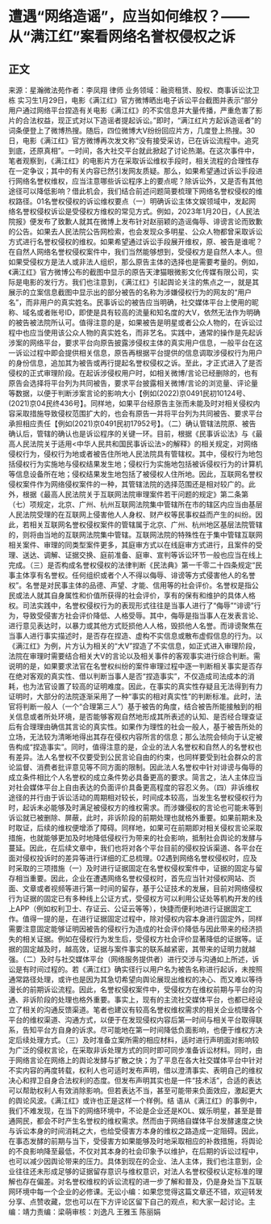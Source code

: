 # 遭遇“网络造谣”，应当如何维权？——从“满江红”案看网络名誉权侵权之诉
## 正文
来源：星瀚微法苑作者：李凤翔 律师 业务领域：融资租赁、股权、商事诉讼沈卫栋 实习生1月29日，电影《满江红》官方微博晒出电子诉讼平台截图并表示“部分用户通过网络平台捏造有关电影《满江红》的不实信息并大量传播，严重危害了影片的合法权益，现正式对以下造谣者提起诉讼。”即时，“满江红片方起诉造谣者”的词条便登上了微博热搜。随后，四位微博大V纷纷回应片方，几度登上热搜。30日，电影《满江红》官方微博再次发文称“没有接受采访，已在诉讼流程中。追究到底，还原真相”。一时间，各大社交平台就此掀起了讨论热潮。在这次事件中，笔者观察到，《满江红》的电影片方在采取诉讼维权手段时，相关流程的合理性存在一定争议；其中的有关内容已然引发网友质疑。那么，如果希望通过诉讼手段进行网络名誉权维权，应当注意哪些诉讼程序上的要点呢？除诉讼外，又是否有其他途径可以降低影响？借此机会，我们结合前述问题简要梳理下网络名誉权侵权的维权路径。01名誉权侵权的诉讼维权要点（一）明确诉讼主体文娱领域中，发起网络名誉权侵权诉讼是受侵权方维权的常见方式。例如，2023年1月20日，《人民法院报》便发布了致歉人就其在微博上发布针对赵丽颖的造谣侮辱、诽谤言论而致歉的公告。如果去人民法院公告网检索，也会发现众多明星、公众人物都曾采取诉讼方式进行名誉权侵权的维权。如果希望通过诉讼手段展开维权，原、被告是谁呢？在自然人网络名誉权侵权案件中，我们当然能够想到，受侵权方是自然人本人。但如果受侵权方是法人或非法人组织，那么原告主体的选择也是需要考量的。例如，《满江红》官方微博公布的截图中显示的原告天津猫眼微影文化传媒有限公司，实际是电影的发行方。我们也注意到，《满江红》引起舆论关注的焦点之一，就是其展示的立案信息截图中显示出的部分被告的名称为涉嫌侵权行为的网友的“用户名”，而非用户的真实姓名。民事诉讼的被告应当明确，社交媒体平台上使用的昵称、域名或者账号ID，即使是具有较高的流量和知名度的大V，依然无法作为明确的被告被法院所认可。值得注意的是，如果被告是明星或者公众人物的，在诉讼过程中也应当使用该公众人物的真实姓名，而非艺名。实践中，通常的操作是先起诉涉案的网络平台，要求平台向原告披露涉侵权主体的真实用户信息，一般平台在这一诉讼过程中即会提供相关信息，原告再根据平台提供的信息调取涉侵权行为用户的身份信息，追加其为被告或再行提起名誉权侵权之诉。至此，才正式进入了是否侵权的正式审理阶段。在起诉涉侵权用户时，如相关微博/言论已经删除的，也有原告会选择将平台列为共同被告，要求平台披露相关微博/言论的浏览量、评论量等数据，以便于判断涉案言论的影响大小【例如(2022)京0491民初10124号、(2021)京04民终436号】。同样地，如果平台经原告主张而未能及时对相关侵权内容采取措施导致侵权范围扩大的，也会有原告一并将平台列为共同被告、要求平台承担相应责任【例如(2021)京0491民初17952号】。（二）确认管辖法院原、被告确认后，管辖的确认也是诉讼程序的关键一环。目前，根据《民事诉讼法》与《最高人民法院关于适用<中华人民共和国民事诉讼法>的解释》的相关规定，对网络侵权行为，侵权行为地或者被告住所地人民法院具有管辖权。其中，侵权行为地包括侵权行为实施地与侵权结果发生地；侵权行为实施地包括被诉侵权行为的计算机等信息设备所在地；侵权结果发生地包括了被侵权人住所地。因此，互联网名誉权侵权案件作为网络侵权案件的一种，其管辖法院的选择范围还是相对较广的。此外，根据《最高人民法院关于互联网法院审理案件若干问题的规定》第二条第（七）项规定，北京、广州、杭州互联网法院集中管辖所在市的辖区内应当由基层人民法院受理的在互联网上侵害他人人身权、财产权等民事权益而产生的纠纷。因此，若相关互联网名誉权侵权案件的管辖属于北京、广州、杭州地区基层法院管辖的，则将由当地的互联网法院集中管辖。互联网法院的特殊性在于集中管辖互联网相关案件、审理的同类型案件更多，其庭审方式以在线庭审方式进行，且案件的受理、送达、调解、证据交换、庭前准备、庭审、宣判等诉讼环节一般也应当在线上完成。（三）是否构成名誉权侵权的法律判断《民法典》第一千零二十四条规定“民事主体享有名誉权。任何组织或者个人不得以侮辱、诽谤等方式侵害他人的名誉权”。名誉是对民事主体的品德、声望、才能、信用等的社会评价。名誉权是指公民或法人就其自身属性和价值所获得的社会评价，享有的保有和维护的具体人格权。司法实践中，名誉权侵权行为的表现形式往往是当事人进行了“侮辱”“诽谤”行为，导致受侵害方社会评价降低、人格受辱。其中，侮辱是指当事人在发表言论、进行意见表达时，以暴力或其他方式贬损他人人格，毁损他人名誉。而诽谤聚焦在当事人进行事实描述时，是否存在捏造、虚构不实信息或散布虚假信息的行为。以《满江红》为例，片方认为相关的“大V”捏造了不实信息，如正式进入审理阶段，法院在审理时需要结合相关大V的言论以及相关事件的客观事实进行综合判断。需说明的是，如果要求法官在名誉权纠纷的案件审理过程中逐一判断相关事实是否存在绝对客观的真实性、借以判断当事人是否“捏造事实”，不仅造成司法成本的消耗，也为法官设置了较高的证明难度。因此，在事实的真实性存疑且无法得到有力证明时，大部分的法院逐渐采用了一种“事实的相对真实性”的判断标准。此时，法官将判断一般人（一个“合理第三人”）基于被告的角度，结合被告所能接触到的相关信息或者所处环境，是否能够客观自然地形成其所表述的认知、是否经合理查证后有合理理由确信其言论的真实性。如果作为理性的社会一般人，基于被告所处的立场，无法较为清晰地得出其存在侵权内容所言的信息；那么法院会倾向于认定被告构成“捏造事实”。同时，值得注意的是，企业的法人名誉权和自然人的名誉权也有差异。法人名誉权不仅要受到公民言论自由的约束，也同样要受到社会群众的言论监督、消费者批评意见等不同方面的限制。因此法人名誉权中针对诽谤与侮辱的成立条件相比个人名誉权的成立条件势必具备更高的要求。简言之，法人主体应当对社会媒体平台上自由表达的负面评价具备更高程度的容忍义务。（四）非诉维权途径的并行由于诉讼活动的周期相对较长，时间成本较高，当发生名誉权侵权行为时，起诉未必能够及时满足被侵权方的维权需求。而涉嫌侵权的言论也可能未等到诉讼就已被删除、屏蔽，此时，非诉阶段的前期处理也就格外重要。如果前期未及时取证，后续的维权便增添了障碍。同样地，如果可在前期即对相关侵权言论采取措施，也就能够更加及时地降低侵权行为带来的社会影响，抵制社会舆论的发酵与蔓延。因此，在后续文章中，我们也将对各个平台目前的侵权投诉渠道、各平台在面对侵权投诉时的差异等进行详细的汇总梳理。02遇到网络名誉权侵权时，应及时采取的三项措施（一）及时进行证据固定在名誉权侵权案件中，证据的固定与留存相当重要。因此，企业在遭遇网络名誉权侵权时，首先应当针对侵权网站、页面、文章或者视频等进行第一时间的留存，基于公证技术的发展，目前对网络侵权行为证据的固定已有多种线上公证方式，受侵权方可以利用公证处等机构开发的线上APP（例如权利卫士、存证云、公证云等等），快捷而便利地进行证据固定工作。值得一提的是，在进行证据固定过程中，除对侵权内容本身进行固定外，同样需要注意固定能够证明因被告的侵权行为造成的社会评价降低与因此带来的经济损失的相关证据。例如在侵权行为发生后，受侵权方社会评价显著降低的证据等。证据的固定越及时，越高效，证据与案件事实的联系越紧密，其带来的证明力就越强。（二）及时与社交媒体平台（网络服务提供者）进行交涉与沟通如上所述，诉讼是有时间过程的。若《满江红》确实径行以用户名为被告名称进行起诉，未按照通常路径处理，或许也是因为其急切希望向舆论展现出维权的决心、而又难以等待漫长的前期诉讼流程。因此，名誉权侵权案件中，受侵权方在维权前期与平台的沟通、非诉阶段的处理也格外重要。事实上，现有的主流社交媒体平台，也都已经设立了相关的沟通反馈渠道。笔者也建议有较高名誉权维权需求的相关企业梳理各个平台的维权渠道、沟通方式，以便于在发现侵权内容后第一时间与相关平台取得联系，告知平台方自身的诉求。尽可能地在第一时间降低负面影响，也便于维权方决定后续处理方式。（三）及时准备立案所需的相应材料，适时进行声明面对影响较为广泛的侵权言论，在采取非诉处理方式的同时即可同步准备诉讼材料。同时，由于网络言论在网络上的舆论发酵与扩散之快；为了平息在各大社交媒体平台中针对不实内容的再度转载，权利人也可适时发布声明，借以澄清事实、表明自己的维权决心和捍卫自身合法权利的态度。但发布声明其实也是一件“技术活”，合适的表达可以帮助权利人有效消除影响。但若表达不当，甚至可能带来负面效应，激起更大的舆论风波。《满江红》或许也正是这样一个样例。结 语从《满江红》的事例中，我们不难发现，在当下的网络环境中，不论是企业还是KOL、娱乐明星，甚至是普通网民，都会不时产生名誉权的维权需求。然而由于网络自媒体平台发酵速度之快与诉讼本身的时间消耗之大，也给受侵害方本身的维权之路造成一定阻碍。因此，在事态发酵的前期与当下，受侵害方如果能够及时地采取相应的补救措施，将舆论的不良影响降至最低，不仅对其本身的社会印象予以维护，在后期的诉讼过程中，也可以减少因舆论带来的压力。具体到现在的企业、法人主体，我们也注意到，企业往往还未形成足够的证据留存意识与维权意识，对法人名誉权侵权认定标准的理解也存在偏差。对名誉权维权的诉讼流程的进一步了解和普及，仍是身处当下互联网环境中每一个企业的必修课。无讼小编：如果您觉得这篇文章还不错，欢迎转发分享、点赞收藏，您也可以在下方评论区留下自己的观点，和大家一起讨论。主编：靖力责编：梁萌审核：刘逸凡 王雅玉 陈丽娟